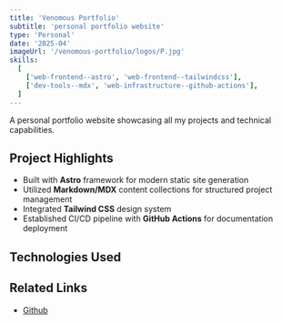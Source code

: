 ```yaml
---
title: 'Venomous Portfolio'
subtitle: 'personal portfolio website'
type: 'Personal'
date: '2025-04'
imageUrl: '/venomous-portfolio/logos/P.jpg'
skills:
  [
    ['web-frontend--astro', 'web-frontend--tailwindcss'],
    ['dev-tools--mdx', 'web-infrastructure--github-actions'],
  ]
---
```



A personal portfolio website showcasing all my projects and technical capabilities.

## Project Highlights

- Built with **Astro** framework for modern static site generation
- Utilized **Markdown/MDX** content collections for structured project management
- Integrated **Tailwind CSS** design system
- Established CI/CD pipeline with **GitHub Actions** for documentation deployment

## Technologies Used

<WorkContentLayoutSkills
  size={50}
  skills={frontmatter.skills.flat()}
  class="flex w-full justify-start"
/>

## Related Links

- [Github](https://github.com/BlaxBerry333/venomous-portfolio)
